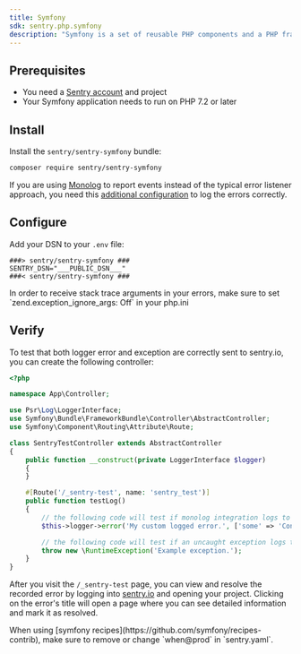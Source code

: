 ```yaml
---
title: Symfony
sdk: sentry.php.symfony
description: "Symfony is a set of reusable PHP components and a PHP framework to build web applications and services. Learn how to set it up with Sentry."
---
```


## Prerequisites

* You need a [Sentry account](https://sentry.io/signup/) and project
* Your Symfony application needs to run on PHP 7.2 or later

## Install

Install the `sentry/sentry-symfony` bundle:

```bash
composer require sentry/sentry-symfony
```

If you are using [Monolog](https://github.com/Seldaek/monolog) to report events instead of the typical error listener approach, you need this [additional configuration](integrations/monolog/) to log the errors correctly.

## Configure

Add your DSN to your `.env` file:

```plain {filename:.env}
###> sentry/sentry-symfony ###
SENTRY_DSN="___PUBLIC_DSN___"
###< sentry/sentry-symfony ###
```

<Alert level="warning">
  In order to receive stack trace arguments in your errors, make sure to set `zend.exception_ignore_args: Off` in your php.ini
</Alert>

## Verify

To test that both logger error and exception are correctly sent to sentry.io, you can create the following controller:

```php
<?php

namespace App\Controller;

use Psr\Log\LoggerInterface;
use Symfony\Bundle\FrameworkBundle\Controller\AbstractController;
use Symfony\Component\Routing\Attribute\Route;

class SentryTestController extends AbstractController
{
    public function __construct(private LoggerInterface $logger)
    {
    }

    #[Route('/_sentry-test', name: 'sentry_test')]
    public function testLog()
    {
        // the following code will test if monolog integration logs to sentry
        $this->logger->error('My custom logged error.', ['some' => 'Context Data']);

        // the following code will test if an uncaught exception logs to sentry
        throw new \RuntimeException('Example exception.');
    }
}
```

After you visit the `/_sentry-test` page, you can view and resolve the recorded error by logging into [sentry.io](https://sentry.io) and opening your project. Clicking on the error's title will open a page where you can see detailed information and mark it as resolved.

<Alert level="warning">
  When using [symfony recipes](https://github.com/symfony/recipes-contrib), make sure to remove or change `when@prod` in `sentry.yaml`.
</Alert>
